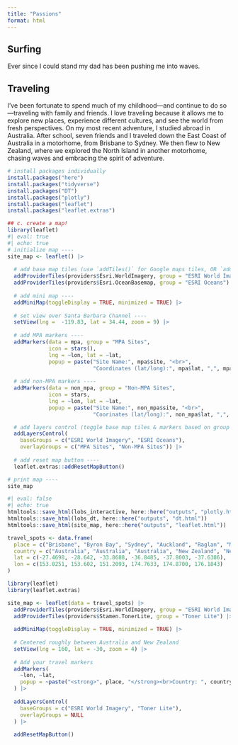 ```yaml
---
title: "Passions"
format: html
---
```


## Surfing

Ever since I could stand my dad has been pushing me into waves.

## Traveling

I’ve been fortunate to spend much of my childhood—and continue to do so—traveling with family and friends. I love traveling because it allows me to explore new places, experience different cultures, and see the world from fresh perspectives. On my most recent adventure, I studied abroad in Australia. After school, seven friends and I traveled down the East Coast of Australia in a motorhome, from Brisbane to Sydney. We then flew to New Zealand, where we explored the North Island in another motorhome, chasing waves and embracing the spirit of adventure.

```r
# install packages individually
install.packages("here")
install.packages("tidyverse")
install.packages("DT")
install.packages("plotly")
install.packages("leaflet")
install.packages("leaflet.extras")


```

```r
## c. create a map!
library(leaflet)
#| eval: true
#| echo: true
# initialize map ----
site_map <- leaflet() |> 
  
  # add base map tiles (use `addTiles()` for Google maps tiles, OR `addProviderTiles()` for 3rd party base maps: https://leaflet-extras.github.io/leaflet-providers/preview/) ----
  addProviderTiles(providers$Esri.WorldImagery, group = "ESRI World Imagery") |>  
  addProviderTiles(providers$Esri.OceanBasemap, group = "ESRI Oceans") |> 
  
  # add mini map ----
  addMiniMap(toggleDisplay = TRUE, minimized = TRUE) |> 
  
  # set view over Santa Barbara Channel ----
  setView(lng =  -119.83, lat = 34.44, zoom = 9) |> 
  
  # add MPA markers ----
  addMarkers(data = mpa, group = "MPA Sites",
             icon = stars(),
             lng = ~lon, lat = ~lat,
             popup = paste("Site Name:", mpa$site, "<br>",
                           "Coordinates (lat/long):", mpa$lat, ",", mpa$lon))  |> 
  
  # add non-MPA markers ----
  addMarkers(data = non_mpa, group = "Non-MPA Sites",
             icon = stars,
             lng = ~lon, lat = ~lat,
             popup = paste("Site Name:", non_mpa$site, "<br>",
                           "Coorinates (lat/long):", non_mpa$lat, ",", non_mpa$lon))  |> 

  # add layers control (toggle base map tiles & markers based on group IDs) ----
  addLayersControl(
    baseGroups = c("ESRI World Imagery", "ESRI Oceans"),
    overlayGroups = c("MPA Sites", "Non-MPA Sites")) |> 
  
  # add reset map button ----
  leaflet.extras::addResetMapButton()

# print map ----
site_map

```

```r
#| eval: false
#| echo: true
htmltools::save_html(lobs_interactive, here::here("outputs", "plotly.html"))
htmltools::save_html(lobs_dt, here::here("outputs", "dt.html"))
htmltools::save_html(site_map, here::here("outputs", "leaflet.html"))
```

```r
travel_spots <- data.frame(
  place = c("Brisbane", "Byron Bay", "Sydney", "Auckland", "Raglan", "Mt Maunganui"),
  country = c("Australia", "Australia", "Australia", "New Zealand", "New Zealand", "New Zealand"),
  lat = c(-27.4698, -28.642, -33.8688, -36.8485, -37.8003, -37.6386),
  lon = c(153.0251, 153.602, 151.2093, 174.7633, 174.8700, 176.1843)
)

```

```r
library(leaflet)
library(leaflet.extras)

site_map <- leaflet(data = travel_spots) |> 
  addProviderTiles(providers$Esri.WorldImagery, group = "ESRI World Imagery") |>  
  addProviderTiles(providers$Stamen.TonerLite, group = "Toner Lite") |> 
  
  addMiniMap(toggleDisplay = TRUE, minimized = TRUE) |> 
  
  # Centered roughly between Australia and New Zealand
  setView(lng = 160, lat = -30, zoom = 4) |> 
  
  # Add your travel markers
  addMarkers(
    ~lon, ~lat,
    popup = ~paste("<strong>", place, "</strong><br>Country: ", country)
  ) |> 
  
  addLayersControl(
    baseGroups = c("ESRI World Imagery", "Toner Lite"),
    overlayGroups = NULL
  ) |> 
  
  addResetMapButton()

```
